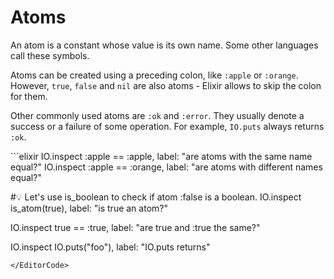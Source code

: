 
# Atoms

An atom is a constant whose value is its own name. Some other languages call these symbols.

Atoms can be created using a preceding colon, like `:apple` or `:orange`. However, `true`, `false` and `nil` are also atoms - Elixir allows to skip the colon for them.

Other commonly used atoms are `:ok` and `:error`. They usually denote a success or a failure of some operation. For example, `IO.puts` always returns `:ok`.

<EditorCode>
```elixir
IO.inspect :apple == :apple, label: "are atoms with the same name equal?"
IO.inspect :apple == :orange, label: "are atoms with different names equal?"

#💡 Let's use is_boolean to check if atom :false is a boolean.
IO.inspect is_atom(true), label: "is true an atom?"

IO.inspect true == :true, label: "are true and :true the same?"

IO.inspect IO.puts("foo"), label: "IO.puts returns"
```
</EditorCode>
